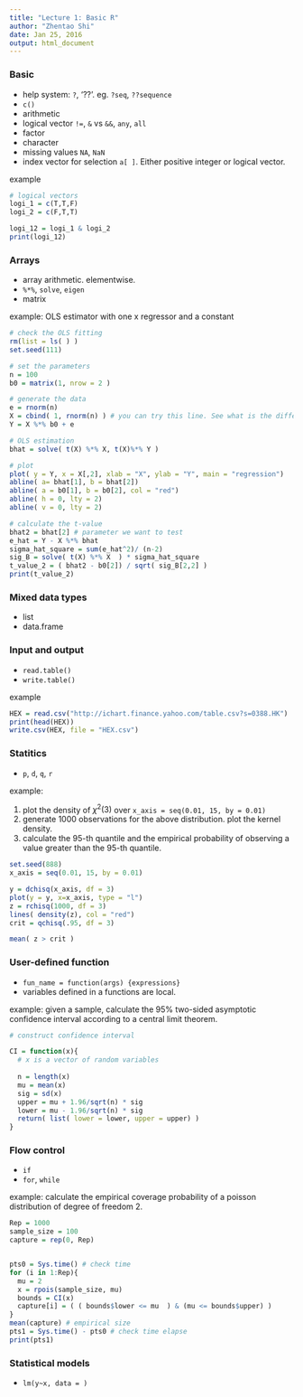 ```yaml
---
title: "Lecture 1: Basic R"
author: "Zhentao Shi"
date: Jan 25, 2016
output: html_document
---
```


### Basic

* help system: `?`, '??'. eg. `?seq`, `??sequence`
* `c()`
* arithmetic
* logical vector `!=`, `&` vs `&&`, `any`, `all`
* factor
* character
* missing values `NA`, `NaN`
* index vector for selection `a[ ]`. Either positive integer or logical vector.

example
```r
# logical vectors
logi_1 = c(T,T,F)
logi_2 = c(F,T,T)

logi_12 = logi_1 & logi_2
print(logi_12)
```



### Arrays 

* array arithmetic. elementwise. 
* `%*%`, `solve`, `eigen`
* matrix

example: OLS estimator with one x regressor and a constant

```r
# check the OLS fitting
rm(list = ls( ) )
set.seed(111)

# set the parameters
n = 100
b0 = matrix(1, nrow = 2 )

# generate the data
e = rnorm(n)
X = cbind( 1, rnorm(n) ) # you can try this line. See what is the difference.
Y = X %*% b0 + e

# OLS estimation
bhat = solve( t(X) %*% X, t(X)%*% Y ) 

# plot
plot( y = Y, x = X[,2], xlab = "X", ylab = "Y", main = "regression")
abline( a= bhat[1], b = bhat[2])
abline( a = b0[1], b = b0[2], col = "red")
abline( h = 0, lty = 2)
abline( v = 0, lty = 2)

# calculate the t-value
bhat2 = bhat[2] # parameter we want to test
e_hat = Y - X %*% bhat
sigma_hat_square = sum(e_hat^2)/ (n-2)
sig_B = solve( t(X) %*% X  ) * sigma_hat_square
t_value_2 = ( bhat2 - b0[2]) / sqrt( sig_B[2,2] ) 
print(t_value_2)

```

### Mixed data types

* list
* data.frame

### Input and output

* `read.table()`
* `write.table()`

example
```r
HEX = read.csv("http://ichart.finance.yahoo.com/table.csv?s=0388.HK") 
print(head(HEX))
write.csv(HEX, file = "HEX.csv")
```

### Statitics

* `p`, `d`, `q`, `r`

example: 

1. plot the density of $\chi^2(3)$ over `x_axis = seq(0.01, 15, by = 0.01)`
2. generate 1000 observations for the above distribution. plot the kernel density.
3. calculate the 95-th quantile and the empirical probability of observing a value greater than the 95-th quantile.

```r
set.seed(888)
x_axis = seq(0.01, 15, by = 0.01)

y = dchisq(x_axis, df = 3)
plot(y = y, x=x_axis, type = "l")
z = rchisq(1000, df = 3)
lines( density(z), col = "red")
crit = qchisq(.95, df = 3)

mean( z > crit )
```


### User-defined function

* `fun_name = function(args) {expressions}`
* variables defined in a functions are local.

example: given a sample, calculate the 95% two-sided asymptotic confidence interval according to a central limit theorem.
```r
# construct confidence interval

CI = function(x){
  # x is a vector of random variables
  
  n = length(x)
  mu = mean(x)
  sig = sd(x)
  upper = mu + 1.96/sqrt(n) * sig
  lower = mu - 1.96/sqrt(n) * sig
  return( list( lower = lower, upper = upper) )
}

```

### Flow control

* `if`
* `for`, `while`

example: calculate the empirical coverage probability of a poisson distribution of degree of freedom 2.


```r
Rep = 1000
sample_size = 100
capture = rep(0, Rep)


pts0 = Sys.time() # check time
for (i in 1:Rep){
  mu = 2
  x = rpois(sample_size, mu)
  bounds = CI(x)
  capture[i] = ( ( bounds$lower <= mu  ) & (mu <= bounds$upper) )
}
mean(capture) # empirical size
pts1 = Sys.time() - pts0 # check time elapse
print(pts1)
```

### Statistical models
* `lm(y~x, data = )`

